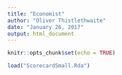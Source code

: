 ```yaml
---
title: "Economist"
author: "Oliver Thistlethwaite"
date: "January 26, 2017"
output: html_document
---
```


```r
knitr::opts_chunk$set(echo = TRUE)
```

```r
load("ScorecardSmall.Rda")


```


